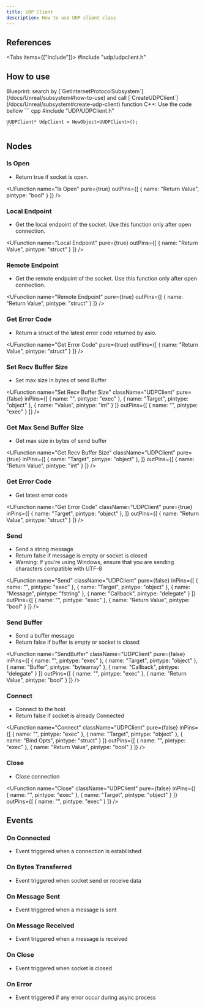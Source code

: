 ```yaml
---
title: UDP Client
description: How to use UDP client class
---
```



## References

<Tabs items={["Include"]}>
    <Tab value="Include">#include "udp/udpclient.h"</Tab>
</Tabs>

## How to use

<Steps>
  <Step>
    Blueprint: search by [`GetInternetProtocolSubsystem`](/docs/Unreal/subsystem#how-to-use) and call [`CreateUDPClient`](/docs/Unreal/subsystem#create-udp-client) function
  </Step>
  <Step>
    C++: Use the code bellow
    ``` cpp
    #include "UDP/UDPClient.h"

    UUDPClient* UdpClient = NewObject<UUDPClient>();
    ```

  </Step>
</Steps>

## Nodes

### Is Open

-   Return true if socket is open.

<UFunction
  name="Is Open"
  pure={true}
  outPins={[
    { name: "Return Value", pintype: "bool" }
  ]}
/>

### Local Endpoint

-   Get the local endpoint of the socket. Use this function only after open connection.

<UFunction
  name="Local Endpoint"
  pure={true}
  outPins={[
    { name: "Return Value", pintype: "struct" }
  ]}
/>

### Remote Endpoint

-   Get the remote endpoint of the socket. Use this function only after open connection.

<UFunction
  name="Remote Endpoint"
  pure={true}
  outPins={[
    { name: "Return Value", pintype: "struct" }
  ]}
/>

### Get Error Code

-   Return a struct of the latest error code returned by asio.

<UFunction
  name="Get Error Code"
  pure={true}
  outPins={[
    { name: "Return Value", pintype: "struct" }
  ]}
/>

### Set Recv Buffer Size

-   Set max size in bytes of send Buffer

<UFunction
  name="Set Recv Buffer Size"
  className="UDPClient"
  pure={false}
  inPins={[
    { name: "", pintype: "exec" },
    { name: "Target", pintype: "object" },
    { name: "Value", pintype: "int" }
  ]}
  outPins={[
    { name: "", pintype: "exec" }
  ]}
/>

### Get Max Send Buffer Size

-   Get max size in bytes of send buffer

<UFunction
  name="Get Recv Buffer Size"
  className="UDPClient"
  pure={true}
  inPins={[
    { name: "Target", pintype: "object" },
  ]}
  outPins={[
    { name: "Return Value", pintype: "int" }
  ]}
/>

### Get Error Code

-   Get latest error code

<UFunction
  name="Get Error Code"
  className="UDPClient"
  pure={true}
  inPins={[
    { name: "Target", pintype: "object" },
  ]}
  outPins={[
    { name: "Return Value", pintype: "struct" }
  ]}
/>

### Send

-   Send a string message
-   Return false if message is empty or socket is closed
-   Warning: If you’re using Windows, ensure that you are sending characters compatible with UTF-8

<UFunction
  name="Send"
  className="UDPClient"
  pure={false}
  inPins={[
    { name: "", pintype: "exec" },
    { name: "Target", pintype: "object" },
    { name: "Message", pintype: "fstring" },
    { name: "Callback", pintype: "delegate" }
  ]}
  outPins={[
    { name: "", pintype: "exec" },
    { name: "Return Value", pintype: "bool" }
  ]}
/>

### Send Buffer

-   Send a buffer message
-   Return false if buffer is empty or socket is closed

<UFunction
  name="SendBuffer"
  className="UDPClient"
  pure={false}
  inPins={[
    { name: "", pintype: "exec" },
    { name: "Target", pintype: "object" },
    { name: "Buffer", pintype: "bytearray" },
    { name: "Callback", pintype: "delegate" }
  ]}
  outPins={[
    { name: "", pintype: "exec" },
    { name: "Return Value", pintype: "bool" }
  ]}
/>

### Connect

-   Connect to the host
-   Return false if socket is already Connected

<UFunction
  name="Connect"
  className="UDPClient"
  pure={false}
  inPins={[
    { name: "", pintype: "exec" },
    { name: "Target", pintype: "object" },
    { name: "Bind Opts", pintype: "struct" }
  ]}
  outPins={[
    { name: "", pintype: "exec" },
    { name: "Return Value", pintype: "bool" }
  ]}
/>

### Close

-   Close connection

<UFunction
  name="Close"
  className="UDPClient"
  pure={false}
  inPins={[
    { name: "", pintype: "exec" },
    { name: "Target", pintype: "object" }
  ]}
  outPins={[
    { name: "", pintype: "exec" }
  ]}
/>

## Events

### On Connected

-   Event triggered when a connection is estabilished
    <ImageZoom
        src="/img/client-side/udp/onconnectedevent.png"
        alt="UDP client"
        width={225}
        height={186}
    />

### On Bytes Transferred

-   Event triggered when socket send or receive data
    <ImageZoom
        src="/img/client-side/udp/onbytestransferredevent.png"
        alt="UDP client"
        width={269}
        height={238}
    />

### On Message Sent

-   Event triggered when a message is sent
    <ImageZoom
        src="/img/client-side/udp/onmessagesentevent.png"
        alt="UDP client"
        width={246}
        height={212}
    />

### On Message Received

-   Event triggered when a message is received
    <ImageZoom
        src="/img/client-side/udp/onmessagereceivedevent.png"
        alt="UDP client"
        width={272}
        height={238}
    />

### On Close

-   Event triggered when socket is closed
    <ImageZoom
        src="/img/client-side/udp/oncloseevent.png"
        alt="UDP client"
        width={195}
        height={186}
    />

### On Error

-   Event triggered if any error occur during async process
    <ImageZoom
        src="/img/client-side/udp/onerrorevent.png"
        alt="UDP client"
        width={192}
        height={212}
    />
